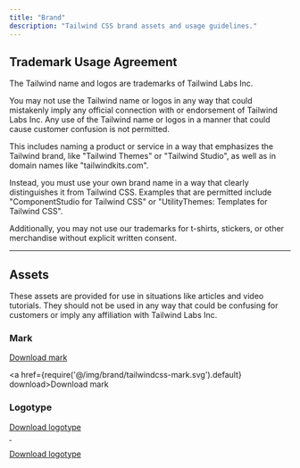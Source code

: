 ```yaml
---
title: "Brand"
description: "Tailwind CSS brand assets and usage guidelines."
---
```



## Trademark Usage Agreement

The Tailwind name and logos are trademarks of Tailwind Labs Inc.

You may not use the Tailwind name or logos in any way that could mistakenly imply any official connection with or endorsement of Tailwind Labs Inc. Any use of the Tailwind name or logos in a manner that could cause customer confusion is not permitted.

This includes naming a product or service in a way that emphasizes the Tailwind brand, like "Tailwind Themes" or "Tailwind Studio", as well as in domain names like "tailwindkits.com".

Instead, you must use your own brand name in a way that clearly distinguishes it from Tailwind CSS.  Examples that are permitted include "ComponentStudio for Tailwind CSS" or "UtilityThemes: Templates for Tailwind CSS".

Additionally, you may not use our trademarks for t-shirts, stickers, or other merchandise without explicit written consent.

---

## Assets

These assets are provided for use in situations like articles and video tutorials. They should not be used in any way that could be confusing for customers or imply any affiliation with Tailwind Labs Inc.

### Mark

<div className="pt-5 pb-8">
  <a href={require('@/img/brand/tailwindcss-mark.svg').default} download>
    <span className="sr-only">Download mark</span>
    <div className="max-w-xl">
      <div className="relative" style={{ paddingTop: `${33 / 262 * 100}%` }}>
        <img className="absolute inset-0 w-full h-full object-contain object-left" src={require('@/img/brand/tailwindcss-mark.svg').default.src} alt="" width={54} height={33} style={{ margin: 0 }} />
      </div>
    </div>
  </a>
</div>

<a href={require('@/img/brand/tailwindcss-mark.svg').default} download>Download mark</a>

### Logotype

<div className="pt-5 pb-8">
  <a href={require('@/img/brand/tailwindcss-logotype.svg').default} download>
    <span className="sr-only">Download logotype</span>
    <div className="max-w-xl">
      <div className="relative" style={{ paddingTop: `${33 / 262 * 100}%` }}>
        <img className="absolute inset-0 w-full h-full block dark:hidden" src={require('@/img/brand/tailwindcss-logotype.svg').default.src} alt="" width={262} height={33} style={{ margin: 0 }} />
        <img className="absolute inset-0 w-full h-full hidden dark:block" src={require('@/img/brand/tailwindcss-logotype-white.svg').default.src} alt="" width={262} height={33} style={{ margin: 0 }} />
      </div>
    </div>
  </a>
</div>

<a href="/brand/tailwindcss-logotype.zip" download>Download logotype</a>
